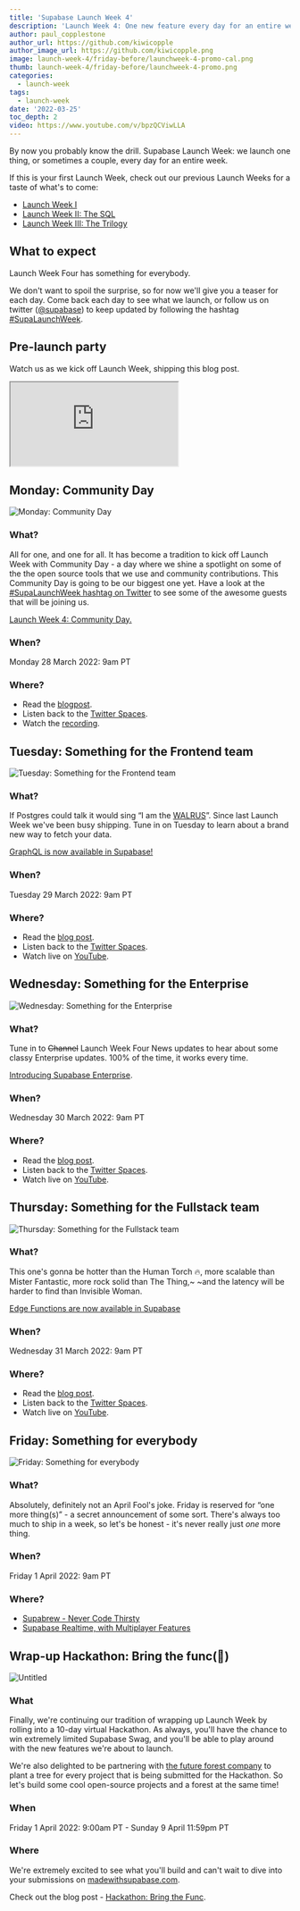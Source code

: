 ```yaml
---
title: 'Supabase Launch Week 4'
description: 'Launch Week 4: One new feature every day for an entire week. Starting Monday 28th March.'
author: paul_copplestone
author_url: https://github.com/kiwicopple
author_image_url: https://github.com/kiwicopple.png
image: launch-week-4/friday-before/launchweek-4-promo-cal.png
thumb: launch-week-4/friday-before/launchweek-4-promo.png
categories:
  - launch-week
tags:
  - launch-week
date: '2022-03-25'
toc_depth: 2
video: https://www.youtube.com/v/bpzQCViwLLA
---
```


By now you probably know the drill. Supabase Launch Week: we launch one thing, or sometimes a couple,
every day for an entire week.

If this is your first Launch Week, check out our previous Launch Weeks for a taste of what's to come:

- [Launch Week I](/blog/launch-week)
- [Launch Week II: The SQL](/blog/supabase-launch-week-sql)
- [Launch Week III: The Trilogy](/blog/supabase-launch-week-the-trilogy)

## What to expect

Launch Week Four has something for everybody.

We don't want to spoil the surprise, so for now we'll give you a teaser for each day.
Come back each day to see what we launch, or follow us on twitter ([@supabase](https://twitter.com/supabase))
to keep updated by following the hashtag [#SupaLaunchWeek](https://twitter.com/hashtag/SupaLaunchWeek).

## Pre-launch party

Watch us as we kick off Launch Week, shipping this blog post.

<div className="video-container">
  <iframe
    className="video-with-border w-full"
    src="https://www.youtube-nocookie.com/embed/bpzQCViwLLA"
    frameBorder="1"
    allow="accelerometer; autoplay; clipboard-write; encrypted-media; gyroscope; picture-in-picture"
    allowFullScreen
  ></iframe>
</div>

## Monday: Community Day

![Monday: Community Day](/images/blog/launch-week-4/friday-before/community.png)

### What?

All for one, and one for all. It has become a tradition to kick off Launch Week with Community Day -
a day where we shine a spotlight on some of the the open source tools that we use and community contributions.
This Community Day is going to be our biggest one yet.
Have a look at the [#SupaLaunchWeek hashtag on Twitter](https://twitter.com/hashtag/SupaLaunchWeek?src=hashtag_click)
to see some of the awesome guests that will be joining us.

[Launch Week 4: Community Day.](/blog/community-day)

### When?

Monday 28 March 2022: 9am PT

### Where?

- Read the [blogpost](/blog/community-day).
- Listen back to the [Twitter Spaces](https://twitter.com/i/spaces/1mnxedEZzVPJX).
- Watch the [recording](https://youtu.be/D0gIgjozOzc).

## Tuesday: Something for the Frontend team

![Tuesday: Something for the Frontend team](/images/blog/launch-week-4/friday-before/beatles.png)

### What?

If Postgres could talk it would sing “I am the <a href="/blog/2021/09/10/supabase-beta-august-2021#realtime-security-codename-walrus">WALRUS</a>”.
Since last Launch Week we've been busy shipping. Tune in on Tuesday to learn about a brand new way to fetch your data.

[GraphQL is now available in Supabase!](/blog/graphql-now-available)

### When?

Tuesday 29 March 2022: 9am PT

### Where?

- Read the [blog post](/blog/graphql-now-available).
- Listen back to the [Twitter Spaces](https://twitter.com/i/spaces/1dRKZlAQPaVJB).
- Watch live on [YouTube](https://youtu.be/fApxu_U_hdw).

## Wednesday: Something for the Enterprise

![Wednesday: Something for the Enterprise](/images/blog/launch-week-4/friday-before/channel-4-news.png)

### What?

Tune in to ~~Channel~~ Launch Week Four News updates to hear about some classy Enterprise updates.
100% of the time, it works every time.

[Introducing Supabase Enterprise](/blog/supabase-enterprise).

### When?

Wednesday 30 March 2022: 9am PT

### Where?

- Read the [blog post](/blog/supabase-enterprise).
- Listen back to the [Twitter Spaces](https://twitter.com/i/spaces/1dRKZlAdaawJB).
- Watch live on [YouTube](https://youtu.be/UZrl1cwzTDg).

## Thursday: Something for the Fullstack team

![Thursday: Something for the Fullstack team](/images/blog/launch-week-4/friday-before/fantastic.png)

### What?

This one's gonna be hotter than the Human Torch 🔥, more scalable than Mister Fantastic, more rock solid than The Thing,~
~and the latency will be harder to find than Invisible Woman.

[Edge Functions are now available in Supabase](/blog/supabase-edge-functions)

### When?

Wednesday 31 March 2022: 9am PT

### Where?

- Read the [blog post](/blog/supabase-edge-functions).
- Listen back to the [Twitter Spaces](https://twitter.com/i/spaces/1dRKZlAdaawJB).
- Watch live on [YouTube](https://youtu.be/fApxu_U_hdw).

## Friday: Something for everybody

![Friday: Something for everybody](/images/blog/launch-week-4/friday-before/turtles.png)

### What?

Absolutely, definitely not an April Fool's joke. Friday is reserved for “one more thing(s)” -
a secret announcement of some sort. There's always too much to ship in a week, so let's be honest -
it's never really just _one_ more thing.

### When?

Friday 1 April 2022: 9am PT

### Where?

- [Supabrew - Never Code Thirsty](/blog/supabrew)
- [Supabase Realtime, with Multiplayer Features](/blog/supabase-realtime-with-multiplayer-features)

## Wrap-up Hackathon: Bring the func(🕺)

![Untitled](/images/blog/launch-week-4/friday-before/dino.png)

### What

Finally, we're continuing our tradition of wrapping up Launch Week by rolling into a 10-day virtual Hackathon.
As always, you'll have the chance to win extremely limited Supabase Swag,
and you'll be able to play around with the new features we're about to launch.

We're also delighted to be partnering with [the future forest company](https://thefutureforestcompany.com/)
to plant a tree for every project that is being submitted for the Hackathon.
So let's build some cool open-source projects and a forest at the same time!

### When

Friday 1 April 2022: 9:00am PT - Sunday 9 April 11:59pm PT

### Where

We're extremely excited to see what you'll build and can't wait to dive into your submissions on
[madewithsupabase.com](https://www.madewithsupabase.com/).

Check out the blog post - [Hackathon: Bring the Func](/blog/hackathon-bring-the-func).
